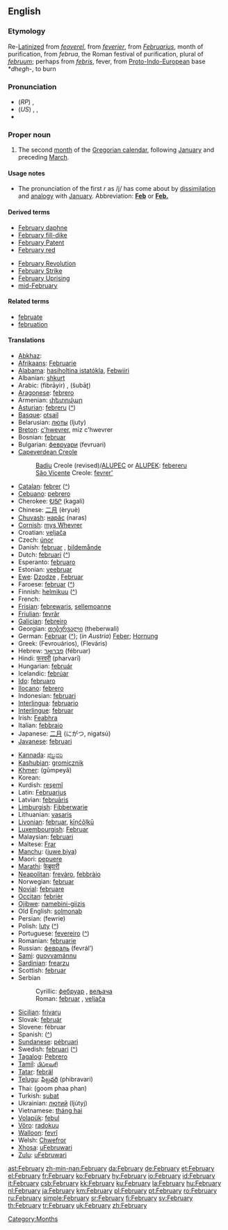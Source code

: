 ==English==

===Etymology===
Re-[[Latinize]]d from {{ME.}} ''[[feoverel]]'', from {{OF.}} ''[[feverier]]'', from {{L.}} ''[[Februarius]]'', month of purification, from ''februa'', the Roman festival of purification, plural of ''[[februum]]''; perhaps from {{L.}} ''[[febris]]'', fever, from [[Proto-Indo-European]] base *''dhegh-'', to burn

===Pronunciation===
*(''RP'') {{IPA|/ˈfɛbrʊəri/ or /ˈfɛbjʊəri/}}, {{SAMPA|/"fEbrU@ri/ or /"fEbjU@ri/}}
*(''US'') {{AHD|fĕbʹro͞o-ĕr'-ē or fĕbʹjo͞o-ĕr'-ē}}, {{IPA|/ˈfɛbruˌɛri/ or /ˈfɛbjuˌɛri/}}, {{SAMPA|/"fEbru%Eri/ or /"fEbju%Eri/}}
*{{audio|en-us-February.ogg|Audio (US)}}

===Proper noun===
{{en-proper noun|Februar|ies|-}}

# The second [[month]] of the [[Gregorian calendar]], following [[January]] and preceding [[March]].

====Usage notes====
*The pronunciation of the first ''r'' as /j/ has come about by [[dissimilation]] and [[analogy]] with [[January]]. Abbreviation: '''[[Feb]]''' or '''[[Feb.]]'''

====Derived terms====
{{top2}}
*[[February daphne]]
*[[February fill-dike]]
*[[February Patent]]
*[[February red]]
{{mid2}}
*[[February Revolution]]
*[[February Strike]]
*[[February Uprising]]
*[[mid-February]]
{{bottom}}

====Related terms====
*[[februate]]
*[[februation]]

====Translations====
{{trans-top|second month of the Gregorian calendar}}
*[[Abkhaz]]: {{RUchar|[[жәабран]]}} {{IPAchar|(žwabran)}}
*[[Afrikaans]]: [[Februarie]]
*[[Alabama]]: [[hasiholtina istatókla]], [[Febwiiri]]
*Albanian: [[shkurt]]
*Arabic: {{ARchar|[[فبراير|فِبْرَايِر]]}} (fibrāyir) {{m}}, {{ARchar|[[شباط|شُبَاطٌ]]}} (šubāʈ) {{m}}
*[[Aragonese]]: [[febrero]]
*Armenian: [[փետրվար]]
*[[Asturian]]: [[febreru]] {{m}} ([[:ast:febreru|^]])
*[[Basque]]: [[otsail]]
*Belarusian: [[люты]] (ljuty)
*[[Breton]]: [[c'hwevrer]], miz c'hwevrer
*Bosnian: [[februar#Bosnian|februar]] {{m}}
*Bulgarian: [[февруари]] (fevruari) {{m}}
*[[Capeverdean Creole]]
*:[[Badiu]] Creole (revised)/[[ALUPEC]] or [[ALUPEK]]: [[febereru]] {{m}}
*:[[São Vicente]] Creole: [[fevrer']]
*[[Catalan]]: [[febrer]] {{m}} ([[:ca:febrer|^]])
*[[Cebuano]]: [[pebrero]]
*Cherokee: [[ᎧᎦᎵ]] (kagali)
*Chinese: [[二月]] (èryuè)
*[[Chuvash]]: [[нарăс]] (naras)
*[[Cornish]]: [[mys Whevrer]]
*Croatian: [[veljača]]
*Czech: [[únor]] {{m}}
*Danish: [[februar]] {{c}}, [[bildemånde]]
*Dutch: [[februari]] ([[:nl:februari|^]])
*Esperanto: [[februaro]]
*Estonian: [[veebruar]]
*[[Ewe]]: [[Dzodze]] {{n}}, [[Februar]] {{n}}
*Faroese: [[februar]] ([[:fo:februar|^]])
*Finnish: [[helmikuu]] ([[:fi:helmikuu|^]])
*French: {{t+|fr|février|m}}
*[[Frisian]]: [[febrewaris]], [[sellemoanne]]
*[[Friulian]]: [[fevrâr]]
*[[Galician]]: [[febreiro]] {{m}}
*Georgian: [[თებერვალი]] (theberwali)
*German: [[Februar]] {{m}} ([[:de:Februar|^]]); (''in Austria'') [[Feber]]; [[Hornung]] {{m}}
*Greek: {{t+|el|Φεβρουάριος|m|}} (Fevrouários), {{t|el|Φλεβάρης|m|}} (Fleváris)
*Hebrew: [[פברואר|פֶבְּרוּאָר]] (fébruar)
*Hindi: [[फरवरी]] (pharvarī)
*Hungarian: [[február]]
*Icelandic: [[febrúar]]
*[[Ido]]: [[februaro]]
*[[Ilocano]]: [[febrero]]
*Indonesian: [[februari]]
*[[Interlingua]]: [[februario]]
*[[Interlingue]]: [[februar]]
*Irish: [[Feabhra]]
*Italian: [[febbraio]] {{m}}
*Japanese: [[二月]] (にがつ, nigatsú)
*[[Javanese]]: [[februari]]
{{trans-mid}}
*[[Kannada]]: [[ಫೆಬ್ರವರಿ]]
*[[Kashubian]]: [[gromicznik]]
*[[Khmer]]: {{KMchar|[[កុម្ភៈ]]}} (gŭmpeyă)
*Korean: {{t|ko|sc=KOchar|이월|tr=iweol}}
*Kurdish: [[reşemî]]
*Latin: [[Februarius]]
*Latvian: [[februāris]]
*[[Limburgish]]: [[Fibberwarie]]
*Lithuanian: [[vasaris]] {{m}}
*[[Livonian]]: [[februar]], [[kīņćõļkū]]
*[[Luxembourgish]]: [[Februar]]
*Malaysian: [[februari]]
*Maltese: [[Frar]]
*[[Manchu]]: ([[juwe biya]])
*Maori: [[pepuere]]
*[[Marathi]]: [[फेब्रुवारी]]
*[[Neapolitan]]: [[frevàro]], [[febbràio]]
*Norwegian: [[februar]]
*[[Novial]]: [[februare]]
*[[Occitan]]: [[febrièr]] {{m}}
*[[Ojibwe]]: [[namebini-giizis]]
*Old English: [[solmonaþ]] {{m}}
*Persian: {{FAchar|[[فوریه]]}} (fewrie)
*Polish: [[luty]] {{m}} ([[:pl:luty|^]])
*Portuguese: [[fevereiro]] {{m}} ([[:pt:fevereiro|^]])
*Romanian: [[februarie]] {{m}}
*Russian: [[февраль]] (fevrál’) {{m}}
*[[Sami]]: [[guovvamánnu]]
*[[Sardinian]]: [[frearzu]] {{m}}
*Scottish: [[februar]]
*Serbian
*:Cyrillic: [[фебруар#Serbian|фебруар]] {{m}}, [[вељача]] {{f}}
*:Roman: [[februar#Serbian|februar]] {{m}}, [[veljača]] {{f}}
*[[Sicilian]]: [[frivaru]] {{m}}
*Slovak: [[február]] {{m}}
*Slovene: fébruar {{m}}
*Spanish: {{t+|es|febrero|m}} ([[:es:febrero|^]])
*[[Sundanese]]: [[pébruari]]
*Swedish: [[februari]] ([[:sv:februari|^]])
*[[Tagalog]]: [[Pebrero]]
*[[Tamil]]: [[பிப்ரவரி]]
*[[Tatar]]: [[febräl]]
*[[Telugu]]: [[ఫిబ్రవరి]] (phibravari)
*Thai: {{THchar|[[กุมภาพันธ์]]}} (goom phaa phan)
*Turkish: [[şubat]]
*Ukrainian: [[лютий]] (ljútyj)
*Vietnamese: [[tháng hai]]
*[[Volapük]]: [[febul]]
*[[Võro]]: [[radokuu]]
*[[Walloon]]: [[fevrî]]
*Welsh: [[Chwefror]]
*[[Xhosa]]: [[uFebruwari]]
*[[Zulu]]: [[uFebruwari]]
{{trans-bottom}}

[[Category:Months]]

[[ast:February]]
[[zh-min-nan:February]]
[[da:February]]
[[de:February]]
[[et:February]]
[[el:February]]
[[fr:February]]
[[ko:February]]
[[hy:February]]
[[io:February]]
[[id:February]]
[[it:February]]
[[csb:February]]
[[kk:February]]
[[ku:February]]
[[la:February]]
[[hu:February]]
[[nl:February]]
[[ja:February]]
[[km:February]]
[[pl:February]]
[[pt:February]]
[[ro:February]]
[[ru:February]]
[[simple:February]]
[[sr:February]]
[[fi:February]]
[[sv:February]]
[[th:February]]
[[tr:February]]
[[uk:February]]
[[zh:February]]